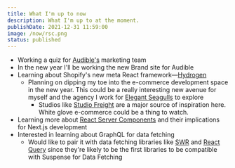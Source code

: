 ```yaml
---
title: What I'm up to now
description: What I'm up to at the moment.
publishDate: 2021-12-31 11:59:00
image: /now/rsc.png
status: published
---
```


- Working a quiz for [Audible's](https://www.audible.com/) marketing team
- In the new year I'll be working the new Brand site for Audible
- Learning about Shopify's new meta React framework—[Hydrogen](https://hydrogen.shopify.dev/)
  - Planning on dipping my toe into the e-commerce development space in the new year. This could be a really interesting new avenue for myself and the agency I work for [Elegant Seagulls](https://www.elegantseagulls.com/) to explore
    - Studios like [Studio Freight](https://studiofreight.com/) are a major source of inspiration here. White glove e-commerce could be a thing to watch.
- Learning more about [React Server Components](https://reactjs.org/blog/2020/12/21/data-fetching-with-react-server-components.html) and their implications for Next.js development
- Interested in learning about GraphQL for data fetching
  - Would like to pair it with data fetching libraries like [SWR](https://swr.vercel.app/) and [React Query](https://react-query.tanstack.com/) since they're likely to be the first libraries to be compatible with Suspense for Data Fetching
